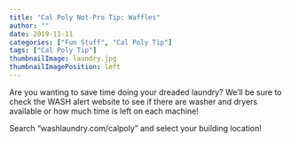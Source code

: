 ```yaml
---
title: "Cal Poly Not-Pro Tip: Waffles"
author: ""
date: 2019-11-11
categories: ["Fun Stuff", "Cal Poly Tip"]
tags: ["Cal Poly Tip"]
thumbnailImage: laundry.jpg
thumbnailImagePosition: left
---
```


Are you wanting to save time doing your dreaded laundry? We’ll be sure to check the WASH alert website to see if there are washer and dryers available or how much time is left on each machine!

Search “washlaundry.com/calpoly” and select your building location! 